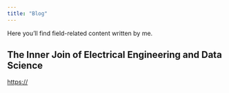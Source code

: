 ```yaml
---
title: "Blog"
---
```


Here you'll find field-related content written by me.

## The Inner Join of Electrical Engineering and Data Science
<https://>



